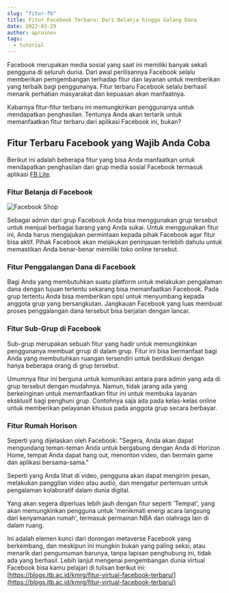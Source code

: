 ```yaml
---
slug: "fitur-fb"
title: Fitur Facebook Terbaru: Dari Belanja hingga Galang Dana
date: 2022-03-29
author: aproinov
tags:
  - tutorial
---
```


Facebook merupakan media sosial yang saat ini memiliki banyak sekali pengguna di seluruh dunia. Dari awal perilisannya Facebook selalu memberikan pemgembangan terhadap fitur dan layanan untuk memberikan yang terbaik bagi penggunanya. Fitur terbaru Facebook selalu berhasil menarik perhatian masyarakat dan kepuasan akan manfaatnya.

Kabarnya fitur-fitur terbaru ini memungkinkan penggunanya untuk mendapatkan penghasilan. Tentunya Anda akan tertarik untuk memanfaatkan fitur terbaru dari aplikasi Facebook ini, bukan?

## Fitur Terbaru Facebook yang Wajib Anda Coba 

Berikut ini adalah beberapa fitur yang bisa Anda manfaatkan untuk mendapatkan penghasilan dari grup media sosial Facebook termasuk aplikasi [FB Lite](https://whitepaper.co.id/download-fb-lite-apk-facebook-lite/). 

### Fitur Belanja di Facebook
![Facebook Shop](/images/fb-shop.jpg)

Sebagai admin dari grup Facebook Anda bisa menggunakan grup tersebut untuk menjual berbagai barang yang Anda sukai. Untuk menggunakan fitur ini, Anda harus mengajukan permintaan kepada pihak Facebook agar fitur bisa aktif. Pihak Facebook akan melakukan peninjauan terlebih dahulu untuk memastikan Anda benar-benar memiliki toko online tersebut. 

### Fitur Penggalangan Dana di Facebook 

Bagi Anda yang membutuhkan suatu platform untuk melakukan pengalaman dana dengan tujuan tertentu sekarang bisa memanfaatkan Facebook. Pada grup tertentu Anda bisa memberikan opsi untuk menyumbang kepada anggota grup yang bersangkutan. Jangkauan Facebook yang luas membuat proses penggalangan dana tersebut bisa berjalan dengan lancar. 

### Fitur Sub-Grup di Facebook 

Sub-grup merupakan sebuah fitur yang hadir untuk memungkinkan penggunanya membuat grrup di dalam grup. Fitur ini bisa bermanfaat bagi Anda yang membutuhkan ruangan tersendiri untuk berdiskusi dengan hanya beberapa orang di grup tersebut. 

Umumnya fitur ini berguna untuk komunikasi antara para admin yang ada di grup tersebut dengan mudahnya. Namun, tidak jarang ada yang berkeinginan untuk memanfaatkan fitur ini untuk membuka layanan eksklusif bagi penghuni grup. Contohnya saja ada pada kelas-kelas online untuk memberikan pelayanan khusus pada anggota grup secara berbayar. 

### Fitur Rumah Horison

Seperti yang dijelaskan oleh Facebook: "Segera, Anda akan dapat mengundang teman-teman Anda untuk bergabung dengan Anda di Horizon Home, tempat Anda dapat hang out, menonton video, dan bermain game dan aplikasi bersama-sama."

Seperti yang Anda lihat di video, pengguna akan dapat mengirim pesan, melakukan panggilan video atau audio, dan mengatur pertemuan untuk pengalaman kolaboratif dalam dunia digital. 

Yang akan segera diperluas lebih jauh dengan fitur seperti 'Tempat', yang akan memungkinkan pengguna untuk 'menikmati energi acara langsung dari kenyamanan rumah', termasuk permainan NBA dan olahraga lain di dalam ruang.

Ini adalah elemen kunci dari dorongan metaverse Facebook yang berkembang, dan meskipun ini mungkin bukan yang paling seksi, atau menarik dari pengumuman barunya, tanpa lapisan penghubung ini, tidak ada yang berhasil. Lebih lanjut mengenai pengembangan dunia virtual Facebook bisa kamu pelajari di tulisan berikut ini: [https://blogs.itb.ac.id/kmrg/fitur-virtual-facebook-terbaru/](https://blogs.itb.ac.id/kmrg/fitur-virtual-facebook-terbaru/)
